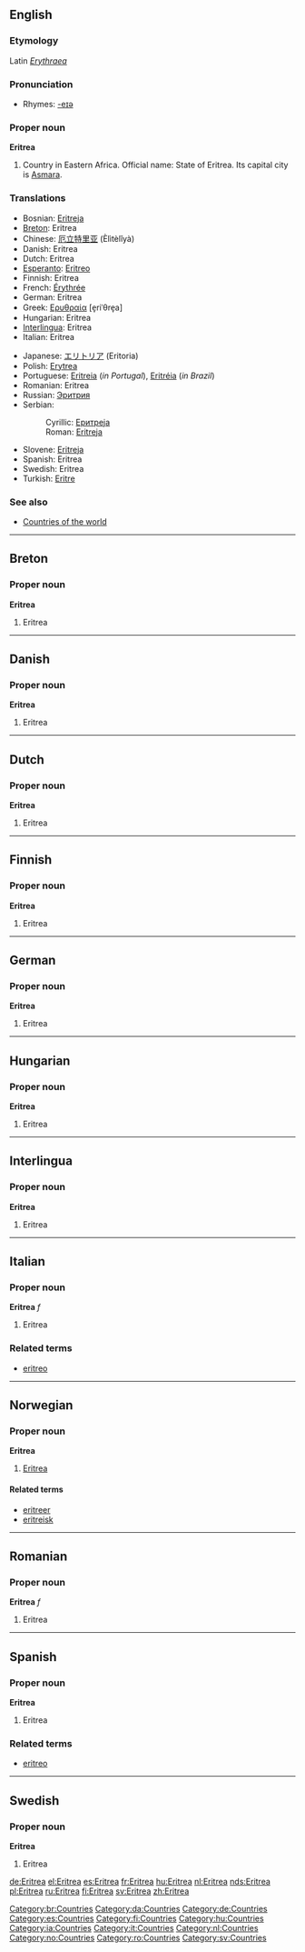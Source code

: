 :{{see|eritrea}}
{{wikipedia}}
==English==
===Etymology===
Latin ''[[Erythraea]]''
===Pronunciation===
{{IPAchar|/ˌerɪˈtreɪə/, /ˌerɪˈtriːə/}}
*Rhymes: [[Rhymes:English:-eɪə|-eɪə]]
===Proper noun===
'''Eritrea'''

# Country in Eastern Africa. Official name: State of Eritrea. Its capital city is [[Asmara]].

===Translations===
{{top}}
*Bosnian: [[Eritreja#Bosnian|Eritreja]] {{f}}
*[[Breton]]: Eritrea
*Chinese: [[厄立特里亚]] (Èlìtèlǐyà)
*Danish: Eritrea
*Dutch: Eritrea
*[[Esperanto]]: [[Eritreo]]
*Finnish: Eritrea
*French: [[Érythrée]] {{f}}
*German: Eritrea
*Greek: [[Ερυθραία]] [e̞riˈθre̞a] {{f}}
*Hungarian: Eritrea
*[[Interlingua]]: Eritrea
*Italian: Eritrea {{f}}
{{mid}}
*Japanese: [[エリトリア]] (Eritoria)
*Polish: [[Erytrea]]
*Portuguese: [[Eritreia]] (''in Portugal''), [[Eritréia]] (''in Brazil'')
*Romanian: Eritrea {{f}}
*Russian: [[Эритрия]]
*Serbian:
*:Cyrillic: [[Еритреја#Serbian|Еритреја]] {{f}}
*:Roman: [[Eritreja#Serbian|Eritreja]] {{f}}
*Slovene: [[Eritreja]] {{f}}
*Spanish: Eritrea
*Swedish: Eritrea
*Turkish: [[Eritre]]
{{bottom}}

===See also===
*[[Countries of the world]]

----

==Breton==
===Proper noun===
'''Eritrea'''
#Eritrea

----

==Danish==
===Proper noun===
'''Eritrea'''
#Eritrea

----

==Dutch==
===Proper noun===
'''Eritrea'''
#Eritrea

----

==Finnish==
===Proper noun===
'''Eritrea'''
#Eritrea

----

==German==
===Proper noun===
'''Eritrea'''
#Eritrea

-----

==Hungarian==
===Proper noun===
'''Eritrea'''
#Eritrea

----

==Interlingua==
===Proper noun===
'''Eritrea'''
#Eritrea

----

==Italian==
===Proper noun===
'''Eritrea''' ''f''
#Eritrea

===Related terms===
*[[eritreo]]

----

==Norwegian==
===Proper noun===
'''Eritrea'''
#[[#English|Eritrea]]
====Related terms====
*[[eritreer]]
*[[eritreisk]]

----

==Romanian==
===Proper noun===
'''Eritrea''' ''f''
#Eritrea

----

==Spanish==
===Proper noun===
'''Eritrea'''
#Eritrea

===Related terms===
*[[eritreo]]

----

==Swedish==
===Proper noun===
'''Eritrea'''
#Eritrea

[[Category:br:Countries]]
[[Category:da:Countries]]
[[Category:de:Countries]]
[[Category:es:Countries]]
[[Category:fi:Countries]]
[[Category:hu:Countries]]
[[Category:ia:Countries]]
[[Category:it:Countries]]
[[Category:nl:Countries]]
[[Category:no:Countries]]
[[Category:ro:Countries]]
[[Category:sv:Countries]]

[[de:Eritrea]]
[[el:Eritrea]]
[[es:Eritrea]]
[[fr:Eritrea]]
[[hu:Eritrea]]
[[nl:Eritrea]]
[[nds:Eritrea]]
[[pl:Eritrea]]
[[ru:Eritrea]]
[[fi:Eritrea]]
[[sv:Eritrea]]
[[zh:Eritrea]]